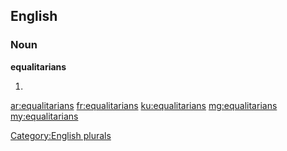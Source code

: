 ==English==

===Noun===
'''equalitarians'''

# {{plural of|[[equalitarian]]}}

[[Category:English plurals]]

[[ar:equalitarians]]
[[fr:equalitarians]]
[[ku:equalitarians]]
[[mg:equalitarians]]
[[my:equalitarians]]